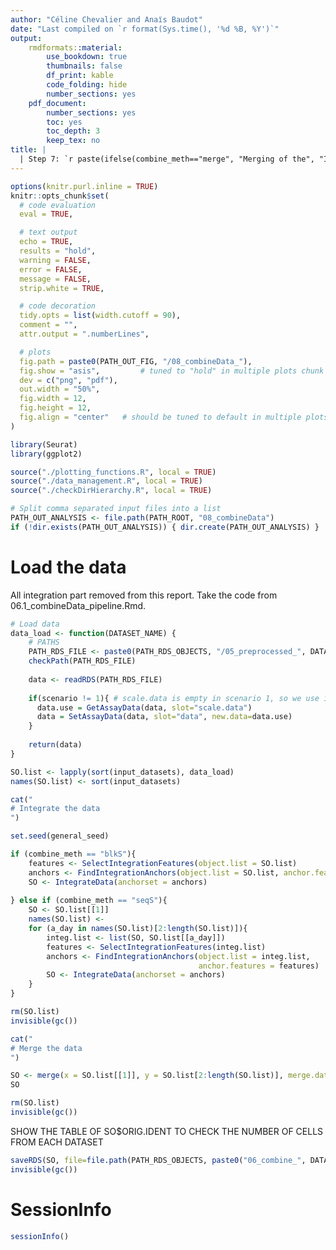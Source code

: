 ```yaml
---
author: "Céline Chevalier and Anaı̈s Baudot"
date: "Last compiled on `r format(Sys.time(), '%d %B, %Y')`"
output:
    rmdformats::material:
        use_bookdown: true
        thumbnails: false
        df_print: kable
        code_folding: hide
        number_sections: yes
    pdf_document:
        number_sections: yes
        toc: yes
        toc_depth: 3
        keep_tex: no
title: |
  | Step 7: `r paste(ifelse(combine_meth=="merge", "Merging of the", "Integration of the"), paste(input_datasets, collapse = " and "))` datasets
---
```


<!-- Javascript for zooming on figures (adapted from: https://stackoverflow.com/questions/40401680) -->

<!-- Jquery import conflicts with DT::datatable so needs to be commented here -->
<!-- <script src = "https://ajax.googleapis.com/ajax/libs/jquery/3.1.1/jquery.min.js"></script> -->
<!-- 
<style>
.zoomDiv {
  display: none;
  position: fixed;
  top: 50%;
  left: 50%;
  z-index: 50;
  transform: translate(-50%, -50%);
  background-color: #FFFFFF;
  box-shadow: 0px 0px 50px #888888;
  width: fit-content;
  max-width: 90%;
  max-height: 90%;
  overflow: auto;
}

.zoomImg {
  width: 150%;
}
</style>

<script type = "text/javascript">
  $(document).ready(function() {
    $("body").prepend("<div class = \"zoomDiv\"><img src = \"\" class = \"zoomImg\"></div>");
    // onClick for all img except the zoomed one and link ones (filter)
    // use "img.zoom" and out.extra = "class = \"zoom\"" in chunk to specify manually which chunk images can be zoomed
    $("img:not(.zoomImg)").filter(":not(a *)").click(function() {
      $(".zoomImg").attr("src", $(this).attr("src"));
      $(".zoomDiv").show();
    })
    // onClick function for hiding div
    $("img.zoomImg").click(function() {
      $(".zoomDiv").hide();
    })
  })
</script> -->


```r
options(knitr.purl.inline = TRUE)
knitr::opts_chunk$set(
  # code evaluation
  eval = TRUE,

  # text output
  echo = TRUE,
  results = "hold",
  warning = FALSE,
  error = FALSE,
  message = FALSE,
  strip.white = TRUE,

  # code decoration
  tidy.opts = list(width.cutoff = 90),
  comment = "",
  attr.output = ".numberLines",

  # plots
  fig.path = paste0(PATH_OUT_FIG, "/08_combineData_"),
  fig.show = "asis",         # tuned to "hold" in multiple plots chunk
  dev = c("png", "pdf"),
  out.width = "50%",
  fig.width = 12,
  fig.height = 12,
  fig.align = "center"   # should be tuned to default in multiple plots chunk
)
```

```r
library(Seurat)
library(ggplot2)

source("./plotting_functions.R", local = TRUE)
source("./data_management.R", local = TRUE)
source("./checkDirHierarchy.R", local = TRUE)
```

```r
# Split comma separated input files into a list
PATH_OUT_ANALYSIS <- file.path(PATH_ROOT, "08_combineData")
if (!dir.exists(PATH_OUT_ANALYSIS)) { dir.create(PATH_OUT_ANALYSIS) }
```

# Load the data

All integration part removed from this report. Take the code from 06.1_combineData_pipeline.Rmd.
```r
# Load data
data_load <- function(DATASET_NAME) {
    # PATHS
    PATH_RDS_FILE <- paste0(PATH_RDS_OBJECTS, "/05_preprocessed_", DATASET_NAME, "_scenario.", scenario, ".rds")
    checkPath(PATH_RDS_FILE)
    
    data <- readRDS(PATH_RDS_FILE)
    
    if(scenario != 1){ # scale.data is empty in scenario 1, so we use it only for scenarios 2 and 3
      data.use = GetAssayData(data, slot="scale.data")
      data = SetAssayData(data, slot="data", new.data=data.use)
    }
    
    return(data)
}

SO.list <- lapply(sort(input_datasets), data_load)
names(SO.list) <- sort(input_datasets)
```



```r
cat("
# Integrate the data
")

set.seed(general_seed)

if (combine_meth == "blkS"){
    features <- SelectIntegrationFeatures(object.list = SO.list)
    anchors <- FindIntegrationAnchors(object.list = SO.list, anchor.features = features)
    SO <- IntegrateData(anchorset = anchors)
    
} else if (combine_meth == "seqS"){
    SO <- SO.list[[1]]
    names(SO.list) <- 
    for (a_day in names(SO.list)[2:length(SO.list)]){
        integ.list <- list(SO, SO.list[[a_day]])
        features <- SelectIntegrationFeatures(integ.list)
        anchors <- FindIntegrationAnchors(object.list = integ.list,
                                          anchor.features = features)
        SO <- IntegrateData(anchorset = anchors)
    } 
}

rm(SO.list)
invisible(gc())
```


```r
cat("
# Merge the data
")

SO <- merge(x = SO.list[[1]], y = SO.list[2:length(SO.list)], merge.data = T)
SO

rm(SO.list)
invisible(gc())
```


SHOW THE TABLE OF SO$ORIG.IDENT TO CHECK THE NUMBER OF CELLS FROM EACH DATASET


```r
saveRDS(SO, file=file.path(PATH_RDS_OBJECTS, paste0("06_combine_", DATASET, "_scenario.", scenario, "_method.", combine_meth, ".rds")))
invisible(gc())
```

# SessionInfo

```r
sessionInfo()
```